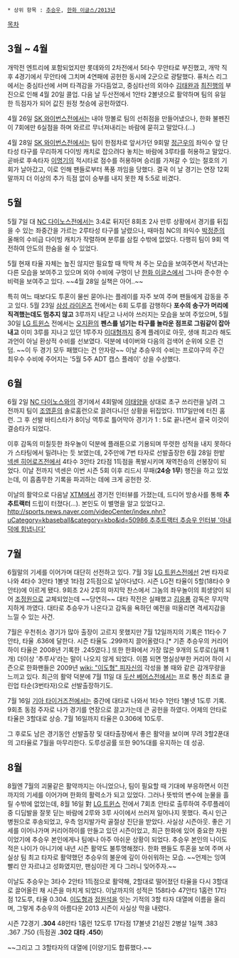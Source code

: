  * 상위 항목 : [[추승우]], [[한화 이글스/2013년]]

[[목차]]
== 3월 ~ 4월 ==
개막전 엔트리에 포함되었지만 롯데와의 2차전에서 5타수 무안타로 부진했고, 개막 직후 4경기에서 무안타에 그치며 4연패에 공헌한 동시에 2군으로 광탈했다. 퓨처스 리그에서는 중심타선에 서며 타격감을 가다듬었고, 중심타선의 외야수 [[김태완]]과 [[최진행]]의 부진으로 인해 4월 20일 콜업. 다음 날 두산전에서 1안타 2볼넷으로 활약하며 팀의 유일한 득점자가 되어 값진 원정 첫승에 공헌하였다.

4월 26일 [[SK 와이번스]]전에서는 내야 땅볼로 팀의 선취점을 만들어냈으나, 한화 불펜진이 7회에만 6실점을 하며 와르르 무너져내리는 바람에 묻히고 말았다.(...)

4월 28일 [[SK 와이번스]]전에서는 팀이 한점차로 앞서가던 9회말 [[정근우]]의 좌익수 앞 단타성 타구를 무리하게 다이빙 캐치로 잡으려다 놓치는 바람에 3루타를 허용하고 말았다. 곧바로 후속타자 [[이명기]]의 적시타로 점수를 허용하며 승리를 가져갈 수 있는 절호의 기회가 날아갔고, 이로 인해 팬들로부터 폭풍 까임을 당했다. 결국 이 날 경기는 연장 12회말까지 더 이상의 추가 득점 없이 승부를 내지 못한 채 5:5로 비겼다.

== 5월 ==
5월 7일 대 [[NC 다이노스]]전에서는 3:4로 뒤지던 8회초 2사 만루 상황에서 경기를 뒤집을 수 있는 좌중간을 가르는 2루타성 타구를 날렸으나, 때마침 NC의 좌익수 [[박정준]]의 올해의 수비급 다이빙 캐치가 작렬하며 분루를 삼킬 수밖에 없었다. 다행히 팀이 9회 역전하여 안도의 한숨을 쉴 수 있었다.

5월 현재 타율 자체는 높진 않지만 필요할 때 딱딱 쳐 주는 모습을 보여주면서 작년과는 다른 모습을 보여주고 있으며 외야 수비에 구멍이 난 [[한화 이글스]]에서 그나마 준수한 수비력을 보여주고 있다. ~~4월 28일 실책은 아어..~~

특히 여느 때보다도 투혼이 물씬 묻어나는 플레이를 자주 보여 주며 팬들에게 감동을 주고 있다. 5월 23일 [[삼성 라이온즈]] 전에서는 6회 도루를 감행하다 '''포수의 송구가 머리에 직격했는데도 멈추지 않고''' 3루까지 내닫고 나서야 쓰러지는 모습을 보여 주었으며, 5월 30일 [[LG 트윈스]] 전에서는 [[오지환]]의 '''펜스를 넘기는 타구를 놀라운 점프로 그림같이 잡아내고''' 이미 3루를 지나고 있던 1루주자 [[이대형]]까지 중계 플레이로 아웃, 생애 최고라 해도 과언이 아닐 환상적 수비를 선보였다. 덕분에 네이버와 다음의 검색어 순위에 오른 건 덤. ~~이 두 경기 모두 패했다는 건 안자랑~~ 이날 추승우의 수비는 프로야구의 주간 최우수 수비에 주어지는 '5월 5주 ADT 캡스 플레이' 상을 수상했다.

== 6월 ==
6월 2일 [[NC 다이노스]]와의 경기에서 4회말에 [[이태양(1993)|이태양]]을 상대로 초구 쓰리런을 날려 그 전까지 팀이 [[조영훈]]의 솔로홈런으로 끌려다니던 상황을 뒤집었다. 1117일만에 터진 홈런. 그 후 선발 바티스타가 8이닝 역투로 틀어막아 경기가 1 : 5로 끝나면서 결국 이것이 결승타가 되었다.

이후 감독의 미칠듯한 좌우놀이 덕분에 플래툰으로 기용되며 뚜렷한 성적을 내지 못하다가 스타팅에서 밀려나는 듯 보였는데, 2주만에 7번 타자로 선발출장한 6월 28일 한밭 [[넥센 히어로즈]]전에서 4타수 3안타 2타점 1득점을 폭발시키며 재역전승의 선봉장이 되었다. 이날 전까지 넥센은 이번 시즌 5회 이후 리드시 무패('''24승 1무''') 행진을 하고 있었는데, 이 흠좀무한 기록을 파괴하는 데에 크게 공헌한 것.

이날의 활약으로 다음날 [[XTM]]에서 경기전 인터뷰를 가졌는데, 드디어 방송사를 통해 '''추추트랙터''' 드립이 터졌다(...). 본인도 이 별명을 알고 있었다고. [[http://sports.news.naver.com/videoCenter/index.nhn?uCategory=kbaseball&category=kbo&id=50986 추추트랙터 추승우 인터뷰 '아내 덕에 힘냅니다']]

== 7월 ==
6월말의 기세를 이어가며 대단히 선전하고 있다. 7월 3일 [[LG 트윈스]]전에선 2번 타자로 나와 4타수 3안타 1볼넷 1타점 2득점으로 날아다녔다. 시즌 LG전 타율이 5할(18타수 9안타)에 이르게 됐다. 9회초 2사 2루의 마지막 찬스에서 그놈의 좌우놀이의 희생양이 되어 [[조정원]]으로 교체되었는데 ~~당연히~~ 대타 작전은 실패했고 [[김응룡]] 감독은 무지막지하게 까였다. 대타로 추승우가 나온다고 감독을 욕하던 예전을 떠올리면 격세지감을 느낄 수 있는 사건.

7월은 우천취소 경기가 많아 출장이 고르지 못했지만 7월 12일까지의 기록은 11타수 7안타, 타율 .636에 달한다. 시즌 타율도 .299까지 끌어올렸다.[* 기존 추승우의 커리어 하이 타율은 2008년 기록한 .245였다.] 또한 한화에서 가장 많은 9개의 도루로(실패 1개) 더이상 '추루사'라는 말이 나오지 않게 되었다. 이쯤 되면 명실상부한 커리어 하이 시즌으로 한화팬들은 2009년 [[wiki: "이도형" 피자신]]의 각성을 볼 때와 같은 감개무량을 느끼고 있다. 최근의 활약 덕분에 7월 11일 대 [[두산 베어스]]전에서는 프로 통산 최초로 클린업 타순(3번타자)으로 선발출장하기도.

7월 16일 [[기아 타이거즈]]전에서는 중간에 대타로 나와서 1타수 1안타 1볼넷 1도루 기록. 9회초 동점 주자로 나가 경기를 연장으로 끌고가는데 큰 공헌을 하였다. 어제의 안타로 타율은 3할대로 상승. 7월 16일까지 타율은 0.306에 10도루. 

그 후로도 남은 경기동안 선발출장 및 대타출장에서 좋은 활약을 보이며 무려 3할2푼대의 고타율로 7월을 마무리한다. 도루성공률 또한 90%대를 유지하는 데 성공.

== 8월 ==
8월엔 7월의 괴물같은 활약까지는 아니었으나, 팀이 필요할 때 기대에 부응하면서 이전까지의 기세를 이어가며 한화의 활력소가 되고 있었다. 그러나 뜻밖의 변수에 눈물을 흘릴 수밖에 없었는데, 8월 16일 對 [[LG 트윈스]] 전에서 7회초 안타로 출루하여 주루플레이 중 디딤발을 잘못 딛는 바람에 2루와 3루 사이에서 쓰러져 일어나지 못했다. 즉시 인근 병원으로 후송되었고, 우측 엄지발가락 골절상 진단을 받았다. 사실상 시즌아웃. 좋은 기세를 이어나가며 커리어하이를 만들고 있던 시즌이었고, 최근 한화에 있어 중요한 자원이었기에 추승우 본인에게나 팀에나 아주 아쉬운 상황이 되었다. 추승우 본인의 나이도 적은 나이가 아니기에 내년 시즌 활약도 불투명해졌다. 한화 팬들도 투혼을 보여 주며 사실상 팀 최고 타자로 활약했던 추승우의 불운에 깊이 아쉬워하는 모습. ~~언제는 잉여 빨리 안 자르냐고 성화였지만, 팬심이란 게 다 그러니 잊어주자.~~

이날도 추승우는 3타수 2안타 1득점으로 활약해, 2할대로 떨어졌던 타율을 다시 3할대로 끌어올린 채 시즌을 마치게 되었다. 이날까지의 성적은 158타수 47안타 1홈런 17타점 12도루, 타율 0.304. [[이도형]]과 [[정원석]]을  잇는 기적의 3할 타자 대열에 이름을 올리며, 그렇게 추승우의 아름다운 2013 시즌이 사실상 막을 내렸다.

시즌 72경기 '''.304''' 48안타 1홈런 12도루 17타점 17볼넷 21삼진 2병살 1실책 .383 .367 .750 (득점권 '''.302''' '''대타 .450''')

~~그리고 그 3할타자의 대열에 [이양기]도 합류했다.~~
